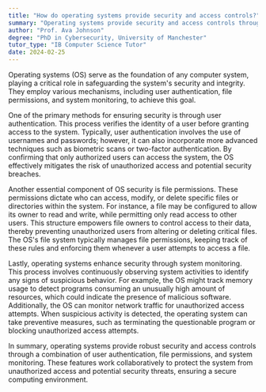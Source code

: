 ```yaml
---
title: "How do operating systems provide security and access controls?"
summary: "Operating systems provide security and access controls through user authentication, file permissions, and system monitoring."
author: "Prof. Ava Johnson"
degree: "PhD in Cybersecurity, University of Manchester"
tutor_type: "IB Computer Science Tutor"
date: 2024-02-25
---
```


Operating systems (OS) serve as the foundation of any computer system, playing a critical role in safeguarding the system's security and integrity. They employ various mechanisms, including user authentication, file permissions, and system monitoring, to achieve this goal.

One of the primary methods for ensuring security is through user authentication. This process verifies the identity of a user before granting access to the system. Typically, user authentication involves the use of usernames and passwords; however, it can also incorporate more advanced techniques such as biometric scans or two-factor authentication. By confirming that only authorized users can access the system, the OS effectively mitigates the risk of unauthorized access and potential security breaches.

Another essential component of OS security is file permissions. These permissions dictate who can access, modify, or delete specific files or directories within the system. For instance, a file may be configured to allow its owner to read and write, while permitting only read access to other users. This structure empowers file owners to control access to their data, thereby preventing unauthorized users from altering or deleting critical files. The OS's file system typically manages file permissions, keeping track of these rules and enforcing them whenever a user attempts to access a file.

Lastly, operating systems enhance security through system monitoring. This process involves continuously observing system activities to identify any signs of suspicious behavior. For example, the OS might track memory usage to detect programs consuming an unusually high amount of resources, which could indicate the presence of malicious software. Additionally, the OS can monitor network traffic for unauthorized access attempts. When suspicious activity is detected, the operating system can take preventive measures, such as terminating the questionable program or blocking unauthorized access attempts.

In summary, operating systems provide robust security and access controls through a combination of user authentication, file permissions, and system monitoring. These features work collaboratively to protect the system from unauthorized access and potential security threats, ensuring a secure computing environment.
    